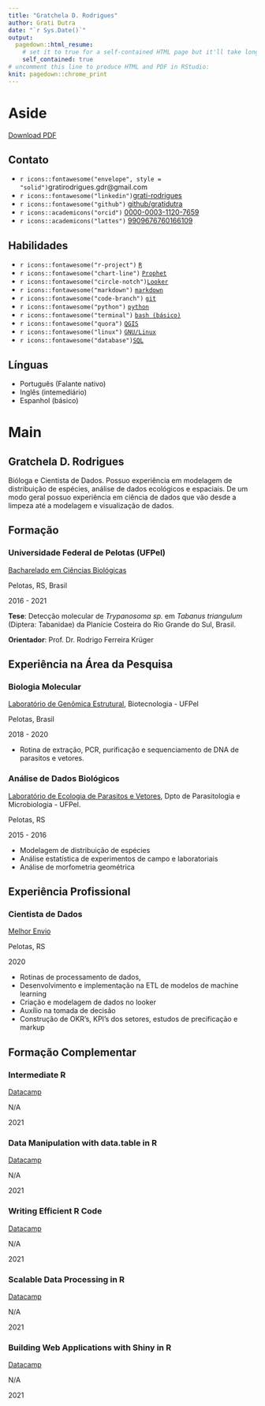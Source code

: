 ```yaml
---
title: "Gratchela D. Rodrigues"
author: Grati Dutra
date: "`r Sys.Date()`"
output:
  pagedown::html_resume:
    # set it to true for a self-contained HTML page but it'll take longer to render
    self_contained: true
# uncomment this line to produce HTML and PDF in RStudio:
knit: pagedown::chrome_print
---
```


Aside
================================================================================

<i class='fas fa-file-pdf'></i> [Download PDF](https://github.com/gratidutra/personal_cv/blob/master/cv_personal.pdf)
<br>

Contato {#contact}
--------------------------------------------------------------------------------

- `r icons::fontawesome("envelope", style = "solid")`gratirodrigues.gdr@gmail.com
- `r icons::fontawesome("linkedin")`[grati-rodrigues](https://www.linkedin.com/in/grati-rodrigues-135620102/)
- `r icons::fontawesome("github")` [github/gratidutra](https://github.com/gratidutra)
- `r icons::academicons("orcid")` [0000-0003-1120-7659](https://orcid.org/0000-0003-1120-7659)
- `r icons::academicons("lattes")` [ 9909676760166109](http://lattes.cnpq.br/9909676760166109)

Habilidades {#skills}
--------------------------------------------------------------------------------
- `r icons::fontawesome("r-project")` [`R`](https://www.r-project.org/)
- `r icons::fontawesome("chart-line")` [`Prophet`](https://facebook.github.io/prophet/)
- `r icons::fontawesome("circle-notch")`[`Looker`](https://looker.com/)
- `r icons::fontawesome("markdown")` [`markdown`](https://daringfireball.net/projects/markdown/)
- `r icons::fontawesome("code-branch")` [`git`](https://git-scm.com/)
- `r icons::fontawesome("python")` [`python`](https://www.python.org/)
- `r icons::fontawesome("terminal")` [`bash (básico)`](https://www.gnu.org/software/bash/)
- `r icons::fontawesome("quora")` [`QGIS`](https://qgis.org/en/site/)
- `r icons::fontawesome("linux")` [`GNU/Linux`](https://www.gnu.org/gnu/linux-and-gnu.html)
- `r icons::fontawesome("database")`[`SQL`](https://docs.aws.amazon.com/redshift/index.html)

Línguas {#language}
--------------------------------------------------------------------------------
- Português (Falante nativo)
- Inglês (intemediário)
- Espanhol (básico)

Main
================================================================================

Gratchela D. Rodrigues {#title}
--------------------------------------------------------------------------------

Bióloga e Cientista de Dados. 
Possuo experiência em modelagem de distribuição de espécies, análise de dados ecológicos e espaciais.
De um modo geral possuo experiência em ciência de dados que vão desde a limpeza até a modelagem e visualização de dados.

Formação {data-icon=graduation-cap data-concise=true}
--------------------------------------------------------------------------------

### Universidade Federal de Pelotas (UFPel)

[Bacharelado em Ciências Biológicas](https://institucional.ufpel.edu.br/cursos/cod/4110)

Pelotas, RS, Brasil

2016 - 2021

**Tese**: Detecção molecular de *Trypanosoma sp.* em *Tabanus triangulum* (Diptera:
Tabanidae) da Planície Costeira do Rio Grande do Sul, Brasil. 

**Orientador**: Prof. Dr. Rodrigo Ferreira Krüger


Experiência na Área da Pesquisa {data-icon=laptop}
--------------------------------------------------------------------------------

### Biologia Molecular

[Laboratório de Genômica Estrutural](https://wp.ufpel.edu.br/ppgbiotec/infraestrutura/pesquisa/laboratorio-de-genomica-estrutural/), Biotecnologia - UFPel

Pelotas, Brasil

2018 - 2020

- Rotina de extração, PCR, purificação e sequenciamento de DNA de parasitos e vetores.

### Análise de Dados Biológicos

[Laboratório de Ecologia de Parasitos e Vetores](https://wp.ufpel.edu.br/nulab/lepav/), Dpto de Parasitologia e Microbiologia - UFPel.

Pelotas, RS

2015 - 2016

- Modelagem de distribuição de espécies
- Análise estatística de experimentos de campo e laboratoriais
- Análise de morfometria geométrica 


Experiência Profissional {data-icon=suitcase}
--------------------------------------------------------------------------------

### Cientista de Dados

[Melhor Envio](https://melhorenvio.com.br/)

Pelotas, RS

2020

- Rotinas de processamento de dados, 
- Desenvolvimento e implementação na ETL de modelos de machine learning
- Criação e modelagem de dados no looker
- Auxílio na tomada de decisão
- Construção de OKR's, KPI's dos setores, estudos de precificação e markup

Formação Complementar {data-icon=book}
--------------------------------------------------------------------------------

### Intermediate R

[Datacamp](https://app.datacamp.com/)

N/A

2021

### Data Manipulation with data.table in R

[Datacamp](https://app.datacamp.com/)

N/A

2021

### Writing Efficient R Code

[Datacamp](https://app.datacamp.com/)

N/A

2021

### Scalable Data Processing in R

[Datacamp](https://app.datacamp.com/)

N/A

2021

### Building Web Applications with Shiny in R

[Datacamp](https://app.datacamp.com/)

N/A

2021

